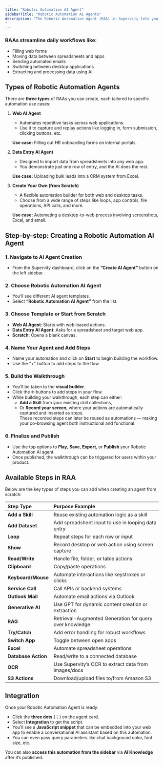 ```yaml
---
title: "Robotic Automation AI Agent"
sidebarTitle: "Robotic Automation AI Agents"
description: "The Robotic Automation Agent (RAA) in Supervity lets you automate repetitive web and desktop tasks using a simple no-code “Show and Tell” interface. Just demonstrate once, and the AI Coach replicates it—no technical skills needed.
"
---
```


### RAAs streamline daily workflows like:

- Filling web forms
- Moving data between spreadsheets and apps
- Sending automated emails
- Switching between desktop applications
- Extracting and processing data using AI

## Types of Robotic Automation Agents

There are **three types** of RAAs you can create, each tailored to specific automation use cases:

1. **Web AI Agent**
   - Automates repetitive tasks across web applications.
   - Use it to capture and replay actions like logging in, form submission, clicking buttons, etc.

   **Use case:** Filling out HR onboarding forms on internal portals.
2. **Data Entry AI Agent**
   - Designed to import data from spreadsheets into any web app.
   - You demonstrate just one row of entry, and the AI does the rest.

   **Use case:** Uploading bulk leads into a CRM system from Excel.
3. **Create Your Own (from Scratch)**
   - A flexible automation builder for both web and desktop tasks.
   - Choose from a wide range of steps like loops, app controls, file operations, API calls, and more.

   **Use case:** Automating a desktop-to-web process involving screenshots, Excel, and email.

## Step-by-step: Creating a Robotic Automation AI Agent

### 1. Navigate to AI Agent Creation

- From the Supervity dashboard, click on the **“Create AI Agent”** button on the left sidebar.

### 2. Choose Robotic Automation AI Agent

- You’ll see different AI agent templates.
- Select **“Robotic Automation AI Agent”** from the list.

### 3. Choose Template or Start from Scratch

- **Web AI Agent**: Starts with web-based actions.
- **Data Entry AI Agent**: Asks for a spreadsheet and target web app.
- **Scratch**: Opens a blank canvas.

### 4. Name Your Agent and Add Steps

- Name your automation and click on **Start** to begin building the workflow.
- Use the "\+" button to add steps to the flow.

### 5. Build the Walkthrough

- You’ll be taken to the **visual builder**.
- Click the ➕ buttons to add steps in your flow.
- While building your walkthrough, each step can either:
  - **Add a Skill** from your existing skill collections,
  - Or **Record your screen**, where your actions are automatically captured and inserted as steps.\
    These recorded steps can later be reused as automations — making your co-browsing agent both instructional and functional.

### 6. Finalize and Publish

- Use the top options to **Play**, **Save**, **Export**, or **Publish** your Robotic Automation AI agent.
- Once published, the walkthrough can be triggered for users within your product.

## Available Steps in RAA

Below are the key types of steps you can add when creating an agent from scratch:

| Step Type           | Purpose Example                                         |
| :------------------ | :------------------------------------------------------ |
| **Add a Skill**     | Reuse existing automation logic as a skill              |
| **Add Dataset**     | Add spreadsheet input to use in looping data entry      |
| **Loop**            | Repeat steps for each row or input                      |
| **Show**            | Record desktop or web action using screen capture       |
| **Read/Write**      | Handle file, folder, or table actions                   |
| **Clipboard**       | Copy/paste operations                                   |
| **Keyboard/Mouse**  | Automate interactions like keystrokes or clicks         |
| **Service Call**    | Call APIs or backend systems                            |
| **Outlook Mail**    | Automate email actions via Outlook                      |
| **Generative AI**   | Use GPT for dynamic content creation or extraction      |
| **RAG**             | Retrieval-Augmented Generation for query over knowledge |
| **Try/Catch**       | Add error handling for robust workflows                 |
| **Switch App**      | Toggle between open apps                                |
| **Excel**           | Automate spreadsheet operations                         |
| **Database Action** | Read/write to a connected database                      |
| **OCR**             | Use Supervity’s OCR to extract data from images/docs    |
| **S3 Actions**      | Download/upload files to/from Amazon S3                 |

## Integration

Once your Robotic Automation Agent is ready:

- Click the **three dots** (⋮) on the agent card.
- Select **Integration** to get the script.
- You’ll see a **JavaScript snippet** that can be embedded into your web app to enable a conversational AI assistant based on this automation.
- You can even pass query parameters like chat background color, font size, etc.

You can also **access this automation from the sidebar** via **AI Knowledge** after it’s published.